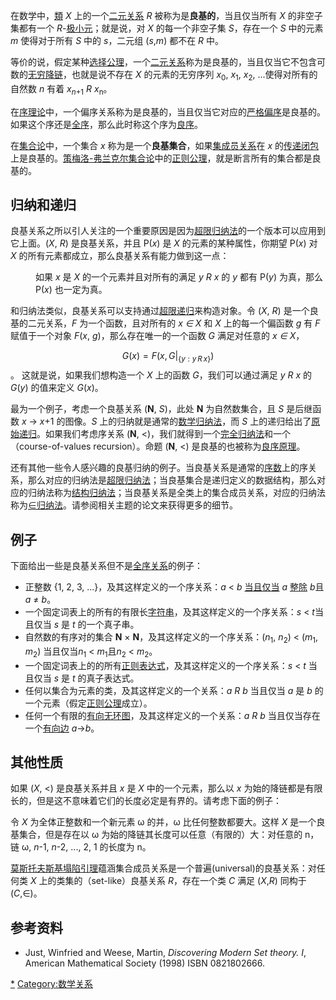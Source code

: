 {{not|良序关系}}
在数学中，[[類_(數學)|類]] ''X'' 上的一个[[二元关系|二元关系]] ''R'' 被称为是'''良基的'''，当且仅当所有 ''X'' 的非空子集都有一个 ''R''-[[极小元|极小元]]；就是说，对 ''X'' 的每一个非空子集 ''S''，存在一个 ''S'' 中的元素 ''m'' 使得对于所有 ''S'' 中的 ''s''，二元组 (''s'',''m'') 都不在 ''R'' 中。

等价的说，假定某种[[选择公理|选择公理]]，一个[[二元关系|二元关系]]称为是良基的，当且仅当它不包含可数的[[无穷降链|无穷降链]]，也就是说不存在 ''X'' 的元素的无穷序列 ''x''<sub>0</sub>, ''x''<sub>1</sub>, ''x''<sub>2</sub>, ...使得对所有的自然数 ''n'' 有着 ''x''<sub>''n''+1</sub> ''R'' ''x''<sub>n</sub>。

在[[序理论|序理论]]中，一个偏序关系称为是良基的，当且仅当它对应的[[严格偏序|严格偏序]]是良基的。如果这个序还是[[全序|全序]]，那么此时称这个序为[[良序|良序]]。

在[[集合论|集合论]]中，一个集合 ''x'' 称为是一个'''良基集合'''，如果[[元素_(数学)|集成员关系]]在 ''x'' 的[[传递集合|传递闭包]]上是良基的。[[策梅洛-弗兰克尔集合论|策梅洛-弗兰克尔集合论]]中的[[正则公理|正则公理]]，就是断言所有的集合都是良基的。

==归纳和递归==

良基关系之所以引人关注的一个重要原因是因为[[超限归纳法|超限归纳法]]的一个版本可以应用到它上面。(''X'', ''R'') 是良基关系，并且 P(''x'') 是 ''X'' 的元素的某种属性，你期望 P(''x'') 对 ''X'' 的所有元素都成立，那么良基关系有能力做到这一点：
:如果 ''x'' 是 ''X'' 的一个元素并且对所有的满足 ''y R x'' 的 ''y'' 都有 P(''y'') 为真，那么 P(''x'') 也一定为真。

和归纳法类似，良基关系可以支持通过[[超限递归|超限递归]]来构造对象。令 (''X'', ''R'') 是一个良基的二元关系，''F'' 为一个函数，且对所有的 ''x ∈ X'' 和 ''X'' 上的每一个偏函数 ''g'' 有 ''F'' 赋值于一个对象 ''F''(''x'', ''g'')，那么存在唯一的一个函数 ''G'' 满足对任意的 ''x ∈ X''，
:<math>G(x)=F(x,G\vert_{\{y: y\,R\,x\}})</math>。
这就是说，如果我们想构造一个 ''X'' 上的函数 ''G''，我们可以通过满足 ''y R x'' 的 ''G''(''y'') 的值来定义 ''G''(''x'')。

最为一个例子，考虑一个良基关系 ('''N''', ''S'')，此处 '''N''' 为自然数集合，且 ''S'' 是后继函数 ''x'' → ''x''+1 的图像。''S'' 上的归纳就是通常的[[数学归纳法|数学归纳法]]，而 ''S'' 上的递归给出了[[原始递归函数|原始递归]]。如果我们考虑序关系 ('''N''', <)，我们就得到一个[[完全归纳法|完全归纳法]]和一个（course-of-values recursion）。命题 ('''N''', <) 是良基的也被称为[[良序原理|良序原理]]。

还有其他一些令人感兴趣的良基归纳的例子。当良基关系是通常的[[序数|序数]]上的序关系，那么对应的归纳法是[[超限归纳法|超限归纳法]]；当良基集合是递归定义的数据结构，那么对应的归纳法称为[[结构归纳法|结构归纳法]]；当良基关系是全类上的集合成员关系，对应的归纳法称为[[Epsilon歸納法|∈归纳法]]。请参阅相关主题的论文来获得更多的细节。

==例子==

下面给出一些是良基关系但不是[[全序关系|全序关系]]的例子：

* 正整数 {1, 2, 3, ...}，及其这样定义的一个序关系：''a'' < ''b'' [[当且仅当|当且仅当]] ''a'' [[整除|整除]] ''b''且''a'' ≠ ''b''。
* 一个固定词表上的所有的有限长[[字符串|字符串]]，及其这样定义的一个序关系：''s'' < ''t''当且仅当 ''s'' 是 ''t'' 的一个真子串。
* 自然数的有序对的集合 '''N''' × '''N'''，及其这样定义的一个序关系：(''n''<sub>1</sub>, ''n''<sub>2</sub>) < (''m''<sub>1</sub>, ''m''<sub>2</sub>) 当且仅当''n''<sub>1</sub> < ''m''<sub>1</sub>且''n''<sub>2</sub> < ''m''<sub>2</sub>。
* 一个固定词表上的的所有[[正则表达式|正则表达式]]，及其这样定义的一个序关系：''s'' < ''t'' 当且仅当 ''s'' 是 ''t'' 的真子表达式。
* 任何以集合为元素的类，及其这样定义的一个关系：''a R b'' 当且仅当 ''a'' 是 ''b'' 的一个元素（假定[[正则公理|正则公理]]成立）。
* 任何一个有限的[[有向无环图|有向无环图]]，及其这样定义的一个关系：''a R b'' 当且仅当存在一个[[有向边|有向边]] ''a''→''b''。

==其他性质==
如果 (''X'', <) 是良基关系并且 ''x'' 是 ''X'' 中的一个元素，那么以 ''x'' 为始的降链都是有限长的，但是这不意味着它们的长度必定是有界的。请考虑下面的例子：

令 ''X'' 为全体正整数和一个新元素 ω 的并，ω 比任何整数都要大。这样 ''X'' 是一个良基集合，但是存在以 ω 为始的降链其长度可以任意（有限的）大：对任意的 n，链 ω, ''n''-1, ''n''-2, ..., 2, 1 的长度为 n。

[[莫斯托夫斯基塌陷引理|莫斯托夫斯基塌陷引理]]蕴涵集合成员关系是一个普遍(universal)的良基关系：对任何类 ''X'' 上的类集的（set-like）良基关系 ''R''，存在一个类 ''C'' 满足 (''X'',''R'') 同构于 (''C'',∈)。

==参考资料==
* Just, Winfried and Weese, Martin, ''Discovering Modern Set theory. I'', American Mathematical Society (1998) ISBN 0821802666.

[[Category:良基性|*]]
[[Category:数学关系|Category:数学关系]]